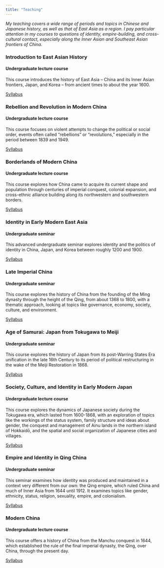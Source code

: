 ```yaml
---
title: "Teaching"
---
```


*My teaching covers a wide range of periods and topics in Chinese and Japanese history, as well as that of East Asia as a region. I pay particular attention in my courses to questions of identity, empire-building, and cross-cultural contact, especially along the Inner Asian and Southeast Asian frontiers of China.*

### Introduction to East Asian History

#### Undergraduate lecture course

This course introduces the history of East Asia – China and its Inner Asian frontiers, Japan, and Korea – from ancient times to about the year 1600.

[Syllabus](files/Introduction%20to%20East%20Asian%20History%20Syllabus.pdf){.btn .btn-outline-primary .btn role="button"}

### Rebellion and Revolution in Modern China

#### Undergraduate lecture course

This course focuses on violent attempts to change the political or social order, events often called "rebellions" or "revolutions," especially in the period between 1839 and 1949.

[Syllabus](files/Rebellion%20and%20Revolution%20in%20Modern%20China%20Syllabus.pdf){.btn .btn-outline-primary .btn role="button"}

### Borderlands of Modern China

#### Undergraduate lecture course

This course explores how China came to acquire its current shape and population through centuries of imperial conquest, colonial expansion, and cross-ethnic alliance building along its northwestern and southwestern borders.

[Syllabus](files/Borderlands%20of%20Modern%20China%20Syllabus.pdf){.btn .btn-outline-primary .btn role="button"}

### Identity in Early Modern East Asia

#### Undergraduate seminar

This advanced undergraduate seminar explores identity and the politics of identity in China, Japan, and Korea between roughly 1200 and 1900.

[Syllabus](files/Identity%20in%20Early%20Modern%20East%20Asia%20syllabus.pdf){.btn .btn-outline-primary .btn role="button"}

### Late Imperial China

#### Undergraduate seminar

This course explores the history of China from the founding of the Ming dynasty through the height of the Qing, from about 1368 to 1800, with a thematic approach, looking at topics like governance, economy, society, culture, and environment.

[Syllabus](files/Late%20Imperial%20China%20Syllabus.pdf){.btn .btn-outline-primary .btn role="button"}

### Age of Samurai: Japan from Tokugawa to Meiji

#### Undergraduate seminar

This course explores the history of Japan from its post-Warring States Era unification in the late 16th Century to its period of political restructuring in the wake of the Meiji Restoration in 1868.

[Syllabus](files/Age%20of%20Samurai%20syllabus.pdf){.btn .btn-outline-primary .btn role="button"}

### Society, Culture, and Identity in Early Modern Japan

#### Undergraduate lecture course

This course explores the dynamics of Japanese society during the Tokugawa era, which lasted from 1600-1868, with an exploration of topics like the workings of the status system, family structure and ideas about gender, the conquest and management of Ainu lands in the northern island of Hokkaidō, and the spatial and social organization of Japanese cities and villages.

[Syllabus](files/Society%20Culture%20and%20Identity%20in%20Early%20Modern%20Japan%20syllabus.pdf){.btn .btn-outline-primary .btn role="button"}

### Empire and Identity in Qing China

#### Undergraduate seminar

This seminar examines how identity was produced and maintained in a context very different from our own: the Qing empire, which ruled China and much of Inner Asia from 1644 until 1912. It examines topics like gender, ethnicity, status, religion, sexuality, empire, and colonialism.

[Syllabus](files/Empire%20and%20Identity%20in%20Qing%20China%20Syllabus.pdf){.btn .btn-outline-primary .btn role="button"}

### Modern China

#### Undergraduate lecture course

This course offers a history of China from the Manchu conquest in 1644, which established the rule of the final imperial dynasty, the Qing, over China, through the present day.

[Syllabus](files/Modern%20China%20syllabus.pdf){.btn .btn-outline-primary .btn role="button"}

